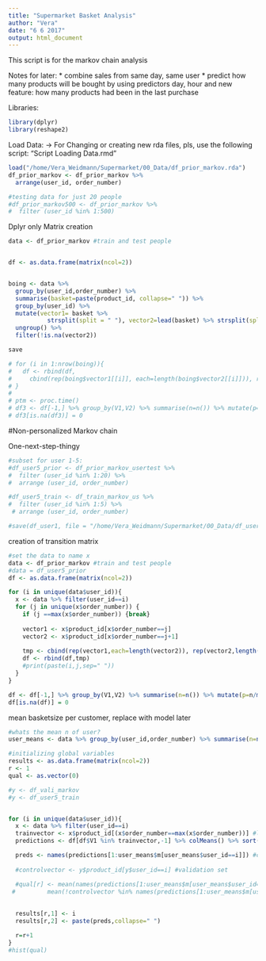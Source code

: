 ```yaml
---
title: "Supermarket Basket Analysis"
author: "Vera"
date: "6 6 2017"
output: html_document
---
```


This script is for the markov chain analysis

Notes for later:
* combine sales from same day, same user
* predict how many products will be bought by using predictors day, hour and new feature: how many products had been in the last purchase

Libraries:
```r
library(dplyr)
library(reshape2)
```

Load Data:
-> For Changing or creating new rda files, pls, use the following script: "Script Loading Data.rmd"
```r
load("/home/Vera_Weidmann/Supermarket/00_Data/df_prior_markov.rda")
df_prior_markov <- df_prior_markov %>%
  arrange(user_id, order_number)
```

```r
#testing data for just 20 people
#df_prior_markov500 <- df_prior_markov %>%
#  filter (user_id %in% 1:500)
```

Dplyr only Matrix creation
```r

data <- df_prior_markov #train and test people


df <- as.data.frame(matrix(ncol=2))


boing <- data %>% 
  group_by(user_id,order_number) %>%
  summarise(basket=paste(product_id, collapse=" ")) %>%
  group_by(user_id) %>%
  mutate(vector1= basket %>%
           strsplit(split = " "), vector2=lead(basket) %>% strsplit(split = " ")) %>%
  ungroup() %>% 
  filter(!is.na(vector2)) 

save

# for (i in 1:nrow(boing)){
#   df <- rbind(df,
#     cbind(rep(boing$vector1[[i]], each=length(boing$vector2[[i]])), rep(boing$vector2[[i]],length(boing$vector1[[i]]))))
# }
# 
# ptm <- proc.time()
# df3 <- df[-1,] %>% group_by(V1,V2) %>% summarise(n=n()) %>% mutate(p=n/max(n)) %>% dcast(V1 ~ V2, value.var="p")
# df3[is.na(df3)] = 0

```


#Non-personalized Markov chain

One-next-step-thingy
```r
#subset for user 1-5:
#df_user5_prior <- df_prior_markov_usertest %>%
#  filter (user_id %in% 1:20) %>%
#  arrange (user_id, order_number)

#df_user5_train <- df_train_markov_us %>%
#  filter (user_id %in% 1:5) %>%
 # arrange (user_id, order_number)

#save(df_user1, file = "/home/Vera_Weidmann/Supermarket/00_Data/df_user1.rda")
```


creation of transition matrix
```r
#set the data to name x
data <- df_prior_markov #train and test people
#data = df_user5_prior
df <- as.data.frame(matrix(ncol=2))

for (i in unique(data$user_id)){
  x <- data %>% filter(user_id==i)
  for (j in unique(x$order_number)) {
    if (j ==max(x$order_number)) {break}
    
    vector1 <- x$product_id[x$order_number==j]
    vector2 <- x$product_id[x$order_number==j+1]
    
    tmp <- cbind(rep(vector1,each=length(vector2)), rep(vector2,length(vector1)))
    df <- rbind(df,tmp)
    #print(paste(i,j,sep=" "))
  }
}

df <- df[-1,] %>% group_by(V1,V2) %>% summarise(n=n()) %>% mutate(p=n/max(n)) %>% dcast(V1 ~ V2, value.var="p")
df[is.na(df)] = 0
```

mean basketsize per customer, replace with model later

```r
#whats the mean n of user?
user_means <- data %>% group_by(user_id,order_number) %>% summarise(n=n()) %>% summarise(m=mean(n)) %>% round(0)
```

```r
#initializing global variables
results <- as.data.frame(matrix(ncol=2))
r <- 1
qual <- as.vector(0)

#y <- df_vali_markov
#y <- df_user5_train


for (i in unique(data$user_id)){
  x <- data %>% filter(user_id==i)
  trainvector <- x$product_id[(x$order_number==max(x$order_number))] #last basket for user i in data
  predictions <- df[df$V1 %in% trainvector,-1] %>% colMeans() %>% sort(decreasing=TRUE)

  preds <- names(predictions[1:user_means$m[user_means$user_id==i]]) #cutting predictions at the estimated length
  
  #controlvector <- y$product_id[y$user_id==i] #validation set

  #qual[r] <- mean(names(predictions[1:user_means$m[user_means$user_id==i]]) %in% controlvector) * 
 #         mean(!controlvector %in% names(predictions[1:user_means$m[user_means$user_id==i]]))
  
  
  results[r,1] <- i
  results[r,2] <- paste(preds,collapse=" ")

  r=r+1
}
#hist(qual)
```
